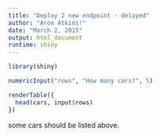 ```yaml
---
title: "Deploy 2 new endpoint - delayed"
author: "Aron Atkins!"
date: "March 2, 2015"
output: html_document
runtime: shiny
---
```


```r
library(shiny)

numericInput("rows", "How many cars?", 5)

renderTable({
  head(cars, input$rows)
})
```

some cars should be listed above.
